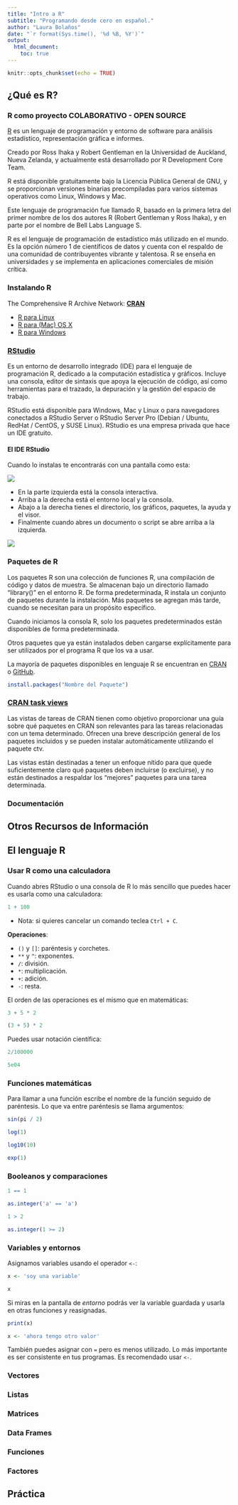 ```yaml
---
title: "Intro a R"
subtitle: "Programando desde cero en español."
author: "Laura Bolaños"
date: "`r format(Sys.time(), '%d %B, %Y')`"
output:
  html_document: 
    toc: true
---
```


```r
knitr::opts_chunk$set(echo = TRUE)
```

## ¿Qué es R?

### R como proyecto COLABORATIVO - OPEN SOURCE

[R](https://www.r-project.org/) es un lenguaje de programación y entorno de software para análisis estadístico, representación gráfica e informes. 

Creado por Ross Ihaka y Robert Gentleman en la Universidad de Auckland, Nueva Zelanda, y actualmente está desarrollado por R Development Core Team. 

R está disponible gratuitamente bajo la Licencia Pública General de GNU, y se proporcionan versiones binarias precompiladas para varios sistemas operativos como Linux, Windows y Mac. 

Este lenguaje de programación fue llamado R, basado en la primera letra del primer nombre de los dos autores R (Robert Gentleman y Ross Ihaka), y en parte por el nombre de Bell Labs Language S.

R es el lenguaje de programación de estadístico más utilizado en el mundo. Es la opción número 1 de científicos de datos y cuenta con el respaldo de una comunidad de contribuyentes vibrante y talentosa. R se enseña en universidades y se implementa en aplicaciones comerciales de misión crítica.

### Instalando R

The Comprehensive R Archive Network: [**CRAN**](https://cran.r-project.org/)

- [R para Linux](https://cran.r-project.org/bin/linux/)
- [R para (Mac) OS X](https://cran.r-project.org/bin/macosx/)
- [R para Windows](https://cran.r-project.org/)

### [RStudio](https://www.rstudio.com/)

Es un entorno de desarrollo integrado (IDE) para el lenguaje de programación R, dedicado a la computación estadística y gráficos. Incluye una consola, editor de sintaxis que apoya la ejecución de código, así como herramientas para el trazado, la depuración y la gestión del espacio de trabajo.

RStudio está disponible para Windows, Mac y Linux o para navegadores conectados a RStudio Server o RStudio Server Pro (Debian / Ubuntu, RedHat / CentOS, y SUSE Linux). RStudio es una empresa privada que hace un IDE gratuito.

#### El IDE RStudio

Cuando lo instalas te encontrarás con una pantalla como esta:

![](https://swcarpentry.github.io/r-novice-gapminder/fig/01-rstudio.png)

- En la parte izquierda está la consola interactiva.
- Arriba a la derecha está el entorno local y la consola.
- Abajo a la derecha tienes el directorio, los gráficos, paquetes, la ayuda y el visor.
- Finalmente cuando abres un documento o script se abre arriba a la izquierda.

![](https://swcarpentry.github.io/r-novice-gapminder/fig/01-rstudio-script.png)

### Paquetes de R

Los paquetes R son una colección de funciones R, una compilación de código y datos de muestra. Se almacenan bajo un directorio llamado “library()” en el entorno R. 
De forma predeterminada, R instala un conjunto de paquetes durante la instalación. Más paquetes se agregan más tarde, cuando se necesitan para un propósito específico.

Cuando iniciamos la consola R, solo los paquetes predeterminados están disponibles de forma predeterminada. 

Otros paquetes que ya están instalados deben cargarse explícitamente para ser utilizados por el programa R que los va a usar.

La mayoría de paquetes disponibles en lenguaje R se encuentran en [CRAN](http://cran.es.r-project.org/web/packages/) o [GitHub](http://rpkg.gepuro.net/).


```r
install.packages("Nombre del Paquete")
```

### [CRAN task views](https://cran.r-project.org/web/views/)

Las vistas de tareas de CRAN tienen como objetivo proporcionar una guía sobre qué paquetes en CRAN son relevantes para las tareas relacionadas con un tema determinado. Ofrecen una breve descripción general de los paquetes incluidos y se pueden instalar automáticamente utilizando el paquete ctv. 

Las vistas están destinadas a tener un enfoque nítido para que quede suficientemente claro qué paquetes deben incluirse (o excluirse), y no están destinados a respaldar los "mejores" paquetes para una tarea determinada.


### Documentación

## Otros Recursos de Información

## El lenguaje R

### Usar R como una calculadora

Cuando abres RStudio o una consola de R lo más sencillo que puedes hacer es usarla como una calculadora:

```r
1 + 100
```

* Nota: si quieres cancelar un comando teclea `Ctrl + C`.

**Operaciones**:

- `()` y `[]`: paréntesis y corchetes.
- `**` y `^`: exponentes.
- `/`: división.
- `*`: multiplicación.
- `+`: adición.
- `-`: resta.

El orden de las operaciones es el mismo que en matemáticas:

```r
3 + 5 * 2

(3 + 5) * 2
```

Puedes usar notación científica:

```r
2/100000

5e04
```
### Funciones matemáticas

Para llamar a una función escribe el nombre de la función seguido de paréntesis. Lo que va entre paréntesis se llama argumentos:

```r
sin(pi / 2)

log(1)

log10(10)

exp(1)
```

### Booleanos y comparaciones

```r
1 == 1

as.integer('a' == 'a')

1 > 2

as.integer(1 >= 2)
```

### Variables y entornos

Asignamos variables usando el operador `<-`:

```r
x <- 'soy una variable'

x
```

Si miras en la pantalla de *entorno* podrás ver la variable guardada y usarla en otras funciones y reasignadas.

```r
print(x)

x <- 'ahora tengo otro valor'
```

También puedes asignar con `=` pero es menos utilizado. Lo más importante es ser consistente en tus programas. Es recomendado usar `<-`.

### Vectores


### Listas
### Matrices
### Data Frames
### Funciones
### Factores	
## Práctica

